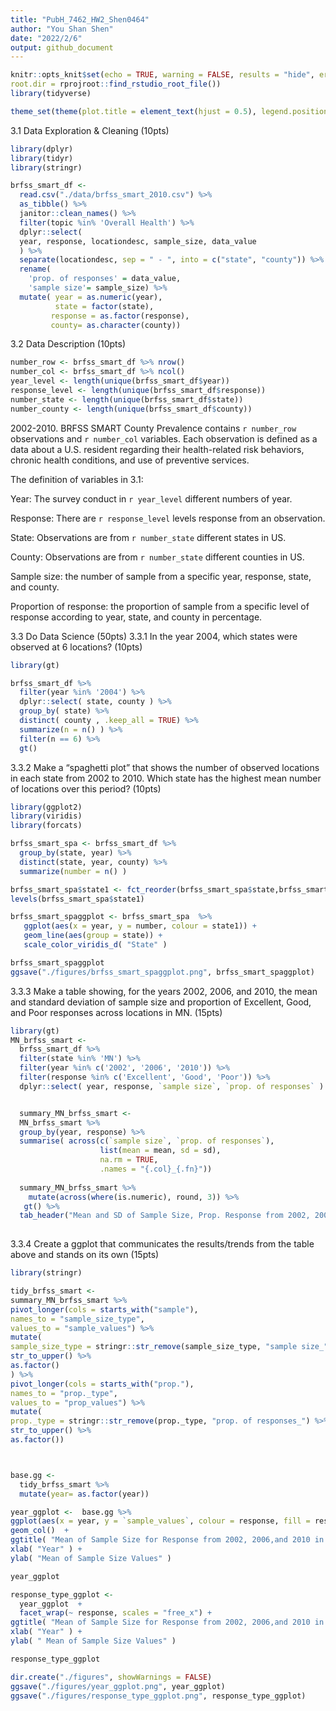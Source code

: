 ```yaml
---
title: "PubH_7462_HW2_Shen0464"
author: "You Shan Shen"
date: "2022/2/6"
output: github_document
---
```


```r
knitr::opts_knit$set(echo = TRUE, warning = FALSE, results = "hide", error=FALSE, message=FALSE,include=FALSE,
root.dir = rprojroot::find_rstudio_root_file())
library(tidyverse)

theme_set(theme(plot.title = element_text(hjust = 0.5), legend.position = "right"))
```

3.1 Data Exploration & Cleaning (10pts)

```r
library(dplyr)
library(tidyr)
library(stringr)

brfss_smart_df <- 
  read.csv("./data/brfss_smart_2010.csv") %>%
  as_tibble() %>% 
  janitor::clean_names() %>% 
  filter(topic %in% 'Overall Health') %>%
  dplyr::select(
  year, response, locationdesc, sample_size, data_value
  ) %>%
  separate(locationdesc, sep = " - ", into = c("state", "county")) %>%
  rename( 
    'prop. of responses' = data_value, 
    'sample size'= sample_size) %>%
  mutate( year = as.numeric(year),
          state = factor(state),
         response = as.factor(response),
         county= as.character(county)) 

```



3.2 Data Description (10pts)
```r
number_row <- brfss_smart_df %>% nrow()
number_col <- brfss_smart_df %>% ncol()
year_level <- length(unique(brfss_smart_df$year))
response_level <- length(unique(brfss_smart_df$response))
number_state <- length(unique(brfss_smart_df$state))
number_county <- length(unique(brfss_smart_df$county))
```
 
2002-2010. BRFSS SMART County Prevalence contains `r number_row` observations and `r number_col` variables. Each observation is defined as a data about a U.S. resident regarding their health-related risk behaviors, chronic health conditions, and use of preventive services.

The definition of variables in 3.1:

Year: The survey conduct in `r year_level` different numbers of year.

Response: There are `r response_level` levels response from an observation.

State: Observations are from `r number_state` different states in US.

County: Observations are from `r number_state` different counties in US.

Sample size: the number of sample from a specific year, response, state, and county.

Proportion of response: the proportion of sample from a specific level of response according to year, state, and county in percentage.



3.3 Do Data Science (50pts)
3.3.1 In the year 2004, which states were observed at 6 locations? (10pts)
```r
library(gt)

brfss_smart_df %>% 
  filter(year %in% '2004') %>% 
  dplyr::select( state, county ) %>%
  group_by( state) %>% 
  distinct( county , .keep_all = TRUE) %>%
  summarize(n = n() ) %>%
  filter(n == 6) %>%
  gt()

```



3.3.2 Make a “spaghetti plot” that shows the number of observed locations in each state from
2002 to 2010. Which state has the highest mean number of locations over this period? (10pts)

```r
library(ggplot2)
library(viridis)
library(forcats)

brfss_smart_spa <- brfss_smart_df %>%
  group_by(state, year) %>%
  distinct(state, year, county) %>%
  summarize(number = n() ) 

brfss_smart_spa$state1 <- fct_reorder(brfss_smart_spa$state,brfss_smart_spa$number,mean ,  na.rm = TRUE, .desc = TRUE)
levels(brfss_smart_spa$state1)

brfss_smart_spaggplot <- brfss_smart_spa  %>%
   ggplot(aes(x = year, y = number, colour = state1)) +
   geom_line(aes(group = state)) +
   scale_color_viridis_d( "State" )

brfss_smart_spaggplot
ggsave("./figures/brfss_smart_spaggplot.png", brfss_smart_spaggplot)
```



3.3.3 Make a table showing, for the years 2002, 2006, and 2010, the mean and standard
deviation of sample size and proportion of Excellent, Good, and Poor responses across locations
in MN. (15pts)

```r
library(gt)
MN_brfss_smart <- 
  brfss_smart_df %>%
  filter(state %in% 'MN') %>%
  filter(year %in% c('2002', '2006', '2010')) %>%
  filter(response %in% c('Excellent', 'Good', 'Poor')) %>%
  dplyr::select( year, response, `sample size`, `prop. of responses` )


  summary_MN_brfss_smart <-
  MN_brfss_smart %>%
  group_by(year, response) %>%
  summarise( across(c(`sample size`, `prop. of responses`),
                    list(mean = mean, sd = sd),
                    na.rm = TRUE, 
                    .names = "{.col}_{.fn}"))
   
  summary_MN_brfss_smart %>%
    mutate(across(where(is.numeric), round, 3)) %>%
   gt() %>%
  tab_header("Mean and SD of Sample Size, Prop. Response from 2002, 2006,and 2010 in MN ") 
 

```

3.3.4 Create a ggplot that communicates the results/trends from the table above and stands
on its own (15pts)

```r
library(stringr)

tidy_brfss_smart <-
summary_MN_brfss_smart %>%
pivot_longer(cols = starts_with("sample"),
names_to = "sample_size_type", 
values_to = "sample_values") %>%
mutate(
sample_size_type = stringr::str_remove(sample_size_type, "sample size_") %>%
str_to_upper() %>% 
as.factor()
) %>%
pivot_longer(cols = starts_with("prop."), 
names_to = "prop._type",
values_to = "prop_values") %>%
mutate(
prop._type = stringr::str_remove(prop._type, "prop. of responses_") %>%
str_to_upper() %>% 
as.factor())



base.gg <- 
  tidy_brfss_smart %>%
  mutate(year= as.factor(year)) 

year_ggplot <-  base.gg %>%
ggplot(aes(x = year, y = `sample_values`, colour = response, fill = response))+
geom_col()  +
ggtitle( "Mean of Sample Size for Response from 2002, 2006,and 2010 in MN" ) +
xlab( "Year" ) + 
ylab( "Mean of Sample Size Values" )

year_ggplot

response_type_ggplot <-
  year_ggplot  + 
  facet_wrap(~ response, scales = "free_x") +
ggtitle( "Mean of Sample Size for Response from 2002, 2006,and 2010 in MN" ) +
xlab( "Year" ) + 
ylab( " Mean of Sample Size Values" )

response_type_ggplot

dir.create("./figures", showWarnings = FALSE)
ggsave("./figures/year_ggplot.png", year_ggplot)
ggsave("./figures/response_type_ggplot.png", response_type_ggplot)

```